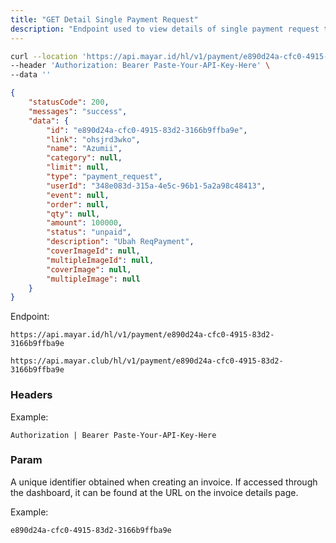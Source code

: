 ```yaml
---
title: "GET Detail Single Payment Request"
description: "Endpoint used to view details of single payment request that have been created"
---
```


<RequestExample>

```bash Request Example
curl --location 'https://api.mayar.id/hl/v1/payment/e890d24a-cfc0-4915-83d2-3166b9ffba9e' \
--header 'Authorization: Bearer Paste-Your-API-Key-Here' \
--data ''
```

</RequestExample>

<ResponseExample>

```json Response Example 200
{
    "statusCode": 200,
    "messages": "success",
    "data": {
        "id": "e890d24a-cfc0-4915-83d2-3166b9ffba9e",
        "link": "ohsjrd3wko",
        "name": "Azumii",
        "category": null,
        "limit": null,
        "type": "payment_request",
        "userId": "348e083d-315a-4e5c-96b1-5a2a98c48413",
        "event": null,
        "order": null,
        "qty": null,
        "amount": 100000,
        "status": "unpaid",
        "description": "Ubah ReqPayment",
        "coverImageId": null,
        "multipleImageId": null,
        "coverImage": null,
        "multipleImage": null
    }
}
```

</ResponseExample>

Endpoint:

<CodeGroup>

```Production Production
https://api.mayar.id/hl/v1/payment/e890d24a-cfc0-4915-83d2-3166b9ffba9e
```


```Sandbox Sandbox
https://api.mayar.club/hl/v1/payment/e890d24a-cfc0-4915-83d2-3166b9ffba9e
```

</CodeGroup>

### Headers

<ResponseField name="Authorization" type="string" required>
  Example:

  `Authorization | Bearer Paste-Your-API-Key-Here`
</ResponseField>

### Param

<ParamField path="id<product>" type="string" required>
  A unique identifier obtained when creating an invoice. If accessed through the dashboard, it can be found at the URL on the invoice details page.

  Example:

  `e890d24a-cfc0-4915-83d2-3166b9ffba9e`
</ParamField>
